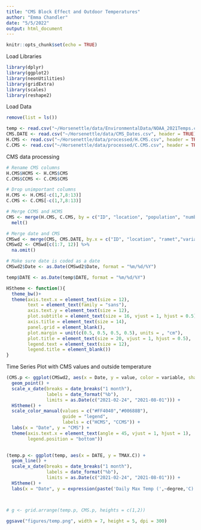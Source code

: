```yaml
---
title: "CMS Block Effect and Outdoor Temperatures"
author: "Emma Chandler"
date: "5/5/2022"
output: html_document
---
```


```r
knitr::opts_chunk$set(echo = TRUE)
```

Load Libraries
```r
library(dplyr)
library(ggplot2)
library(neonUtilities)
library(gridExtra)
library(scales)
library(reshape2)
```

Load Data
```r
remove(list = ls())

temp <- read.csv("~/Horsenettle/data/EnvironmentalData/NOAA_2021Temps.csv", header = TRUE)
CMS.DATE <- read.csv("~/Horsenettle/data/CMS_Dates.csv", header = TRUE)
H.CMS <- read.csv("~/Horsenettle/data/processed/H.CMS.csv", header = TRUE)
C.CMS <- read.csv("~/Horsenettle/data/processed/C.CMS.csv", header = TRUE)
```

CMS data processing
```r
# Rename CMS columns
H.CMS$HCMS <- H.CMS$CMS
C.CMS$CCMS <- C.CMS$CMS

# Drop unimportant columns
H.CMS <- H.CMS[-c(1,7,8:13)]
C.CMS <- C.CMS[-c(1,7,8:13)]

# Merge CCMS and HCMS
CMS <- merge(H.CMS, C.CMS, by = c("ID", "location", "population", "number", "ramet"), all.x = FALSE, all = TRUE) %>% 
  melt()

# Merge date and CMS
CMSwd <- merge(CMS, CMS.DATE, by.x = c("ID", "location", "ramet","variable"), by.y = c("ID", "location", "ramet","trt"), all.x = FALSE, all = TRUE)
CMSwd2 <- CMSwd[c(1:7, 12)] %>% 
  na.omit()

# Make sure date is coded as a date
CMSwd2$Date <- as.Date(CMSwd2$Date, format = "%m/%d/%Y")

temp$DATE <- as.Date(temp$DATE, format = "%m/%d/%Y")

```

```r
HStheme <- function(){            
  theme_bw()+                          
  theme(axis.text.x = element_text(size = 12), 
        text = element_text(family = "sans"), 
        axis.text.y = element_text(size = 12),
        plot.subtitle = element_text(size = 16, vjust = 1, hjust = 0.5),
        axis.title = element_text(size = 14),
        panel.grid = element_blank(),
        plot.margin = unit(c(0.5, 0.5, 0.5, 0.5), units = , "cm"),
        plot.title = element_text(size = 20, vjust = 1, hjust = 0.5),
        legend.text = element_text(size = 12),
        legend.title = element_blank())
}
```

Time Series Plot with CMS values and outside temperature
```r

(CMS.p <- ggplot(CMSwd2, aes(x = Date, y = value, color = variable, shape = ramet)) +
  geom_point() +
  scale_x_date(breaks = date_breaks("1 month"),
               labels = date_format("%b"),
               limits = as.Date(c("2021-02-24", "2021-08-01"))) +
  HStheme() +
  scale_color_manual(values = c("#FF4040","#00688B"),
                     guide = "legend",
                     labels = c("HCMS", "CCMS")) +
  labs(x = "Date", y = "CMS") +
  theme(axis.text.x = element_text(angle = 45, vjust = 1, hjust = 1),
        legend.position = "bottom"))
  

(temp.p <- ggplot(temp, aes(x = DATE, y = TMAX.C)) +
  geom_line() +
  scale_x_date(breaks = date_breaks("1 month"), 
               labels = date_format("%b"),
               limits = as.Date(c("2021-02-24", "2021-08-01"))) +
  HStheme() +
  labs(x = "Date", y = expression(paste('Daily Max Temp (',~degree,'C)',sep='')))) 



# g <- grid.arrange(temp.p, CMS.p, heights = c(1,2))

ggsave("figures/temp.png", width = 7, height = 5, dpi = 300)

```

